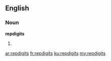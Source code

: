 ==English==

===Noun===
'''repdigits'''

# {{plural of|repdigit}}

[[ar:repdigits]]
[[fr:repdigits]]
[[ku:repdigits]]
[[my:repdigits]]